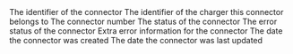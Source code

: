 <ResponseField name="id" type="integer">
  The identifier of the connector
</ResponseField>
<ResponseField name="charger_id" type="integer">
  The identifier of the charger this connector belongs to
</ResponseField>
<ResponseField name="connector_id" type="integer">
  The connector number
</ResponseField>
<ResponseField name="status" type="Status">
  The status of the connector
  <Snippet file="types/Charger/Connector/Status.mdx" />
</ResponseField>
<ResponseField name="error" type="?Error">
  The error status of the connector
  <Snippet file="types/Charger/Error.mdx" />
</ResponseField>
<ResponseField name="error_info" type="?string">
  Extra error information for the connector
</ResponseField>
<ResponseField name="created_at" type="string">
  The date the connector was created
</ResponseField>
<ResponseField name="updated_at" type="string">
  The date the connector was last updated
</ResponseField>